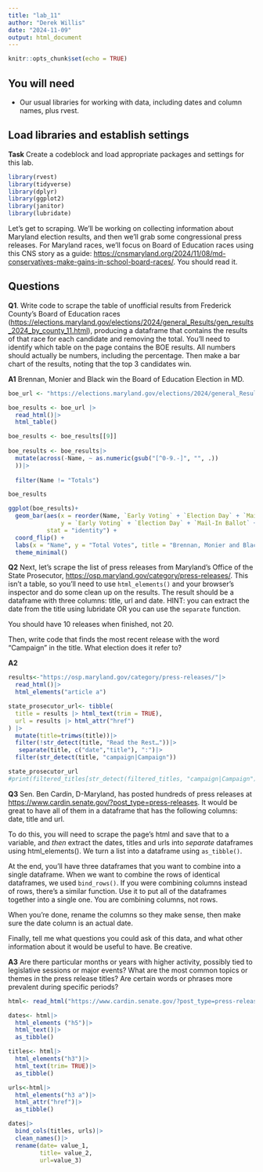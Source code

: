 ```yaml
---
title: "lab_11"
author: "Derek Willis"
date: "2024-11-09"
output: html_document
---
```


```r
knitr::opts_chunk$set(echo = TRUE)
```

## You will need

-   Our usual libraries for working with data, including dates and column names, plus rvest.

## Load libraries and establish settings

**Task** Create a codeblock and load appropriate packages and settings for this lab.

```r
library(rvest)
library(tidyverse)
library(dplyr)
library(ggplot2)
library(janitor)
library(lubridate)
```

Let's get to scraping. We'll be working on collecting information about Maryland election results, and then we'll grab some congressional press releases. For Maryland races, we'll focus on Board of Education races using this CNS story as a guide: <https://cnsmaryland.org/2024/11/08/md-conservatives-make-gains-in-school-board-races/>. You should read it.

## Questions

**Q1**. Write code to scrape the table of unofficial results from Frederick County's Board of Education races (<https://elections.maryland.gov/elections/2024/general_Results/gen_results_2024_by_county_11.html>), producing a dataframe that contains the results of that race for each candidate and removing the total. You'll need to identify which table on the page contains the BOE results. All numbers should actually be numbers, including the percentage. Then make a bar chart of the results, noting that the top 3 candidates win.

**A1** Brennan, Monier and Black win the Board of Education Election in MD. 

```r
boe_url <- "https://elections.maryland.gov/elections/2024/general_Results/gen_results_2024_by_county_11.html"

boe_results <- boe_url |>
  read_html()|>
  html_table()

boe_results <- boe_results[[9]]
  
boe_results <- boe_results|>
  mutate(across(-Name, ~ as.numeric(gsub("[^0-9.-]", "", .))
  ))|>
  
  filter(Name != "Totals")

boe_results
```
```r
ggplot(boe_results)+
  geom_bar(aes(x = reorder(Name, `Early Voting` + `Election Day` + `Mail-In Ballot` + `Provisional`), 
               y = `Early Voting` + `Election Day` + `Mail-In Ballot` + `Provisional`), 
           stat = "identity") + 
  coord_flip() +
  labs(x = "Name", y = "Total Votes", title = "Brennan, Monier and Black win the Board of Education Election") +
  theme_minimal()
```
**Q2** Next, let's scrape the list of press releases from Maryland's Office of the State Prosecutor, <https://osp.maryland.gov/category/press-releases/>. This isn't a table, so you'll need to use `html_elements()` and your browser's inspector and do some clean up on the results. The result should be a dataframe with three columns: title, url and date. HINT: you can extract the date from the title using lubridate OR you can use the `separate` function.

You should have 10 releases when finished, not 20.

Then, write code that finds the most recent release with the word "Campaign" in the title. What election does it refer to?

**A2**
```r

results<-"https://osp.maryland.gov/category/press-releases/"|>
  read_html()|>
  html_elements("article a")

state_prosecutor_url<- tibble(
  title = results |> html_text(trim = TRUE),
  url = results |> html_attr("href")
) |>
  mutate(title=trimws(title))|>
  filter(!str_detect(title, "Read the Rest…"))|>
   separate(title, c("date","title"), ":")|>
  filter(str_detect(title, "campaign|Campaign"))

state_prosecutor_url
#print(filtered_titles[str_detect(filtered_titles, "campaign|Campaign")])
```


**Q3** Sen. Ben Cardin, D-Maryland, has posted hundreds of press releases at <https://www.cardin.senate.gov/?post_type=press-releases>. It would be great to have all of them in a dataframe that has the following columns: date, title and url.

To do this, you will need to scrape the page's html and save that to a variable, and *then* extract the dates, titles and urls into *separate* dataframes using html_elements(). We turn a list into a dataframe using `as_tibble()`.

At the end, you'll have three dataframes that you want to combine into a single dataframe. When we want to combine the rows of identical dataframes, we used `bind_rows()`. If you were combining columns instead of rows, there's a similar function. Use it to put all of the dataframes together into a single one. You are combining columns, not rows.

When you're done, rename the columns so they make sense, then make sure the date column is an actual date.

Finally, tell me what questions you could ask of this data, and what other information about it would be useful to have. Be creative.

**A3** Are there particular months or years with higher activity, possibly tied to legislative sessions or major events?
What are the most common topics or themes in the press release titles?
Are certain words or phrases more prevalent during specific periods?

```r
html<- read_html("https://www.cardin.senate.gov/?post_type=press-releases")

dates<- html|>
  html_elements ("h5")|>
  html_text()|>
  as_tibble()

titles<- html|>
  html_elements("h3")|>
  html_text(trim= TRUE)|>
  as_tibble()

urls<-html|>
  html_elements("h3 a")|>
  html_attr("href")|>
  as_tibble()

dates|>
  bind_cols(titles, urls)|>
  clean_names()|>
  rename(date= value_1,
         title= value_2,
         url=value_3)
```
